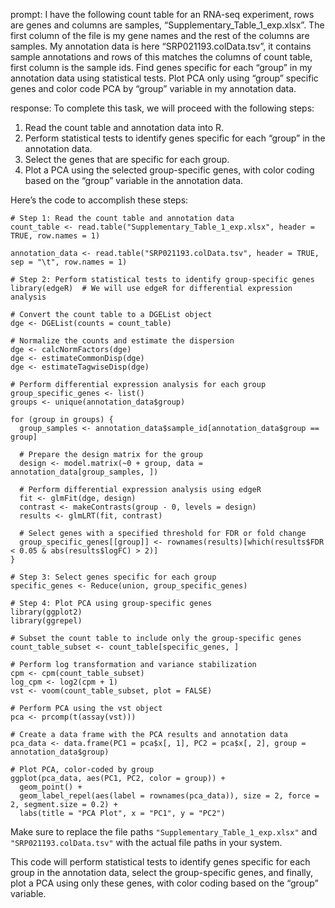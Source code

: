 prompt:
I have the following count table for an RNA-seq experiment, rows are genes and columns are samples, "Supplementary_Table_1_exp.xlsx". The first column of the file is my gene names and the rest of the columns are samples. My annotation data is here  "SRP021193.colData.tsv", it contains sample annotations and rows of this matches the columns of count table, first column is the sample ids. Find genes specific for each "group" in my annotation data  using statistical tests. Plot PCA only using "group" specific genes and color code PCA by "group" variable in my annotation data.

response:
To complete this task, we will proceed with the following steps:

1. Read the count table and annotation data into R.
2. Perform statistical tests to identify genes specific for each "group" in the annotation data.
3. Select the genes that are specific for each group.
4. Plot a PCA using the selected group-specific genes, with color coding based on the "group" variable in the annotation data.

Here's the code to accomplish these steps:

```
# Step 1: Read the count table and annotation data
count_table <- read.table("Supplementary_Table_1_exp.xlsx", header = TRUE, row.names = 1)

annotation_data <- read.table("SRP021193.colData.tsv", header = TRUE, sep = "\t", row.names = 1)

# Step 2: Perform statistical tests to identify group-specific genes
library(edgeR)  # We will use edgeR for differential expression analysis

# Convert the count table to a DGEList object
dge <- DGEList(counts = count_table)

# Normalize the counts and estimate the dispersion
dge <- calcNormFactors(dge)
dge <- estimateCommonDisp(dge)
dge <- estimateTagwiseDisp(dge)

# Perform differential expression analysis for each group
group_specific_genes <- list()
groups <- unique(annotation_data$group)

for (group in groups) {
  group_samples <- annotation_data$sample_id[annotation_data$group == group]
  
  # Prepare the design matrix for the group
  design <- model.matrix(~0 + group, data = annotation_data[group_samples, ])
  
  # Perform differential expression analysis using edgeR
  fit <- glmFit(dge, design)
  contrast <- makeContrasts(group - 0, levels = design)
  results <- glmLRT(fit, contrast)
  
  # Select genes with a specified threshold for FDR or fold change
  group_specific_genes[[group]] <- rownames(results)[which(results$FDR < 0.05 & abs(results$logFC) > 2)]
}

# Step 3: Select genes specific for each group
specific_genes <- Reduce(union, group_specific_genes)

# Step 4: Plot PCA using group-specific genes
library(ggplot2)
library(ggrepel)

# Subset the count table to include only the group-specific genes
count_table_subset <- count_table[specific_genes, ]

# Perform log transformation and variance stabilization
cpm <- cpm(count_table_subset)
log_cpm <- log2(cpm + 1)
vst <- voom(count_table_subset, plot = FALSE)

# Perform PCA using the vst object
pca <- prcomp(t(assay(vst)))

# Create a data frame with the PCA results and annotation data
pca_data <- data.frame(PC1 = pca$x[, 1], PC2 = pca$x[, 2], group = annotation_data$group)

# Plot PCA, color-coded by group
ggplot(pca_data, aes(PC1, PC2, color = group)) +
  geom_point() +
  geom_label_repel(aes(label = rownames(pca_data)), size = 2, force = 2, segment.size = 0.2) +
  labs(title = "PCA Plot", x = "PC1", y = "PC2")
```

Make sure to replace the file paths `"Supplementary_Table_1_exp.xlsx"` and `"SRP021193.colData.tsv"` with the actual file paths in your system.

This code will perform statistical tests to identify genes specific for each group in the annotation data, select the group-specific genes, and finally, plot a PCA using only these genes, with color coding based on the "group" variable.
